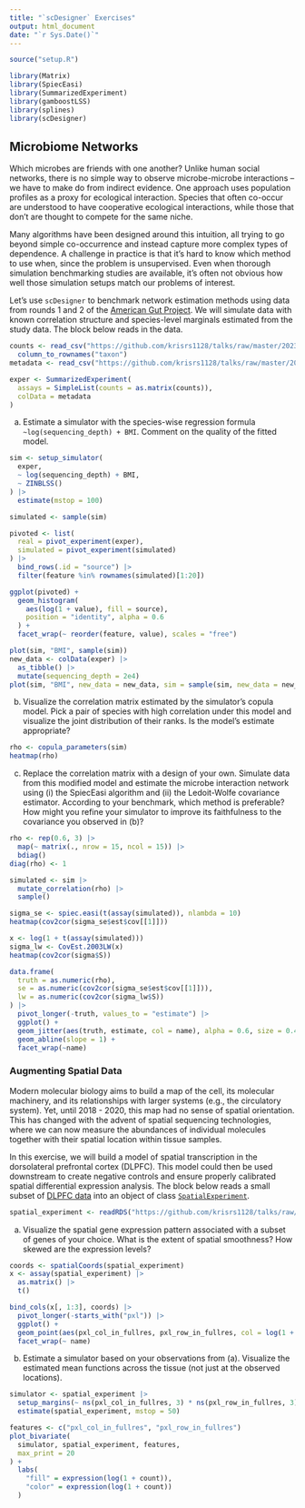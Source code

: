 ```yaml
---
title: "`scDesigner` Exercises"
output: html_document
date: "`r Sys.Date()`"
---
```


```r
source("setup.R")
```

```r
library(Matrix)
library(SpiecEasi)
library(SummarizedExperiment)
library(gamboostLSS)
library(splines)
library(scDesigner)
```

## Microbiome Networks

Which microbes are friends with one another? Unlike human social networks, there
is no simple way to observe microbe-microbe interactions -- we have to make do
from indirect evidence. One approach uses population profiles as a proxy for
ecological interaction. Species that often co-occur are understood to have
cooperative ecological interactions, while those that don't are thought to
compete for the same niche.

Many algorithms have been designed around this intuition, all trying to go
beyond simple co-occurrence and instead capture more complex types of
dependence. A challenge in practice is that it's hard to know which method to
use when, since the problem is unsupervised. Even when thorough simulation
benchmarking studies are available, it's often not obvious how well those
simulation setups match our problems of interest.

Let's use `scDesigner` to benchmark network estimation methods using data from
rounds 1 and 2 of the [American Gut
Project](https://journals.asm.org/doi/10.1128/msystems.00031-18). We will
simulate data with known correlation structure and species-level marginals
estimated from the study data. The block below reads in the data.

```r
counts <- read_csv("https://github.com/krisrs1128/talks/raw/master/2023/20231206/exercises/amgut-counts.csv") |>
  column_to_rownames("taxon")
metadata <- read_csv("https://github.com/krisrs1128/talks/raw/master/2023/20231206/exercises/amgut-metadata.csv")

exper <- SummarizedExperiment(
  assays = SimpleList(counts = as.matrix(counts)),
  colData = metadata
)
```

a. Estimate a simulator with the species-wise regression formula
`~log(sequencing_depth) + BMI`. Comment on the quality of the fitted model.

```r
sim <- setup_simulator(
  exper,
  ~ log(sequencing_depth) + BMI,
  ~ ZINBLSS()
) |>
  estimate(mstop = 100)

simulated <- sample(sim)
```

```r
pivoted <- list(
  real = pivot_experiment(exper),
  simulated = pivot_experiment(simulated)
) |>
  bind_rows(.id = "source") |>
  filter(feature %in% rownames(simulated)[1:20])

ggplot(pivoted) +
  geom_histogram(
    aes(log(1 + value), fill = source),
    position = "identity", alpha = 0.6
  ) +
  facet_wrap(~ reorder(feature, value), scales = "free")
```

```r
plot(sim, "BMI", sample(sim))
new_data <- colData(exper) |>
  as_tibble() |>
  mutate(sequencing_depth = 2e4)
plot(sim, "BMI", new_data = new_data, sim = sample(sim, new_data = new_data))
```

b. Visualize the correlation matrix estimated by the simulator's copula model.
Pick a pair of species with high correlation under this model and visualize the
joint distribution of their ranks. Is the model's estimate appropriate?

```r
rho <- copula_parameters(sim)
heatmap(rho)
```

c. Replace the correlation matrix with a design of your own. Simulate data from
this modified model and estimate the microbe interaction network using (i) the
SpiecEasi algorithm and (ii) the Ledoit-Wolfe covariance estimator. According to
your benchmark, which method is preferable? How might you refine your simulator
to improve its faithfulness to the covariance you observed in (b)?

```r
rho <- rep(0.6, 3) |>
  map(~ matrix(., nrow = 15, ncol = 15)) |>
  bdiag()
diag(rho) <- 1

simulated <- sim |>
  mutate_correlation(rho) |>
  sample()

sigma_se <- spiec.easi(t(assay(simulated)), nlambda = 10)
heatmap(cov2cor(sigma_se$est$cov[[1]]))

x <- log(1 + t(assay(simulated)))
sigma_lw <- CovEst.2003LW(x)
heatmap(cov2cor(sigma$S))

data.frame(
  truth = as.numeric(rho),
  se = as.numeric(cov2cor(sigma_se$est$cov[[1]])),
  lw = as.numeric(cov2cor(sigma_lw$S))
) |>
  pivot_longer(-truth, values_to = "estimate") |>
  ggplot() +
  geom_jitter(aes(truth, estimate, col = name), alpha = 0.6, size = 0.4) +
  geom_abline(slope = 1) +
  facet_wrap(~name)
```

### Augmenting Spatial Data

Modern molecular biology aims to build a map of the cell, its molecular
machinery, and its relationships with larger systems (e.g., the circulatory
system). Yet, until 2018 - 2020, this map had no sense of spatial orientation.
This has changed with the advent of spatial sequencing technologies, where we
can now measure the abundances of individual molecules together with their
spatial location within tissue samples.

In this exercise, we will build a model of spatial transcription in the
dorsolateral prefrontal cortex (DLPFC). This model could then be used downstream
to create negative controls and ensure properly calibrated spatial differential
expression analysis. The block below reads a small subset of [DLPFC
data](https://www.ncbi.nlm.nih.gov/pmc/articles/PMC8095368/) into an object of
class [`SpatialExperiment`](https://github.com/drighelli/SpatialExperiment). 

```r
spatial_experiment <- readRDS("https://github.com/krisrs1128/talks/raw/master/2023/20231206/exercises/dlpfc.rds")
```

a. Visualize the spatial gene expression pattern associated with a subset of
genes of your choice. What is the extent of spatial smoothness? How skewed are
the expression levels?

```r
coords <- spatialCoords(spatial_experiment)
x <- assay(spatial_experiment) |>
  as.matrix() |>
  t()

bind_cols(x[, 1:3], coords) |>
  pivot_longer(-starts_with("pxl")) |>
  ggplot() +
  geom_point(aes(pxl_col_in_fullres, pxl_row_in_fullres, col = log(1 + value))) +
  facet_wrap(~ name)
```


b. Estimate a simulator based on your observations from (a). Visualize the
estimated mean functions across the tissue (not just at the observed locations).

```r
simulator <- spatial_experiment |>
  setup_margins(~ ns(pxl_col_in_fullres, 3) * ns(pxl_row_in_fullres, 3), ~ NBinomialLSS()) |>
  estimate(spatial_experiment, mstop = 50)

features <- c("pxl_col_in_fullres", "pxl_row_in_fullres")
plot_bivariate(
  simulator, spatial_experiment, features,
  max_print = 20
) +
  labs(
    "fill" = expression(log(1 + count)),
    "color" = expression(log(1 + count))
  )
```
